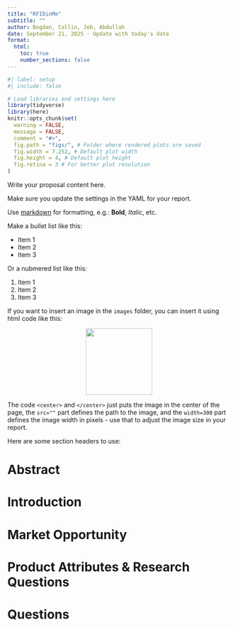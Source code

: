 ```yaml
---
title: "RFIDinMe"
subtitle: ""
author: Bogdan, Collin, Jeb, Abdullah
date: September 21, 2025 - Update with today's date
format: 
  html:
    toc: true 
    number_sections: false
---
```


```r
#| label: setup 
#| include: false

# Load libraries and settings here
library(tidyverse)
library(here)
knitr::opts_chunk$set(
  warning = FALSE,
  message = FALSE,
  comment = "#>",
  fig.path = "figs/", # Folder where rendered plots are saved
  fig.width = 7.252, # Default plot width
  fig.height = 4, # Default plot height
  fig.retina = 3 # For better plot resolution
)
```

Write your proposal content here. 

Make sure you update the settings in the YAML for your report. 

Use [markdown](https://commonmark.org/help/) for formatting, e.g.: **Bold**, _Italic_, etc.

Make a bullet list like this: 

- Item 1
- Item 2
- Item 3

Or a nubmered list like this: 

1. Item 1
2. Item 2
3. Item 3

If you want to insert an image in the `images` folder, you can insert it using html code like this: 

<center>
<img src="images/madd_logo.png" width=150>
</center>

The code `<center>` and `</center>` just puts the image in the center of the page, the `src=""` part defines the path to the image, and the `width=300` part defines the image width in pixels - use that to adjust the image size in your report.

Here are some section headers to use: 

# Abstract




# Introduction




# Market Opportunity




# Product Attributes & Research Questions




# Questions



